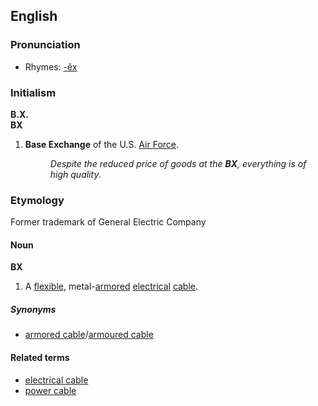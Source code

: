 {{see|Bx}}

==English==
===Pronunciation===
* Rhymes: [[Rhymes:English:-ěx|-ěx]]

===Initialism===
'''B.X.'''<br>
'''BX'''

# '''Base Exchange''' of the U.S. [[Air Force]].
#:''Despite the reduced price of goods at the '''BX''', everything is of high quality''.

===Etymology===
Former trademark of General Electric Company

====Noun====
'''BX'''

# A [[flexible]], metal-[[armored]] [[electrical]] [[cable]].

=====Synonyms=====
* [[armored cable]]/[[armoured cable]]

====Related terms====
* [[electrical cable]]
* [[power cable]]